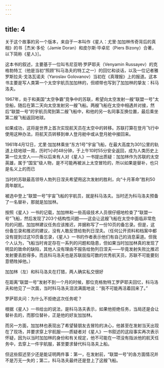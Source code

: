 ```yaml
---
---
---
```

title: 4
---



关于这个故事的另一个版本，来自于一本叫作《星人：尤里·加加林传奇背后的真相》的书［杰米·多伦（Jamie Doran）和皮尔斯·毕卓尼（Piers Bizony）合著，以下简称《星人》］。

这本书的叙述，主要基于一位叫韦尼亚明·罗萨耶夫（Venyamin Russayev）的克格勃特工（他是当初“照顾”科马洛夫的特工之一）的回忆和谈话，以及一位记者雅罗斯拉夫·戈洛瓦诺夫（Yaroslav Golovanov）当初在《真理报》上的报道。这本书主要是写人类第一个太空宇航员加加林的，但顺带也写到了加加林的挚友：科马洛夫。

1967年，处于和美国“太空争霸”竞争中的苏联，希望向太空发射一艘“联盟一号”太空船，随后在第二天向太空发射另一艘飞船。两艘飞船在太空中相遇并对接，然后“联盟一号”的宇航员爬到第二艘飞船中，和他的另一名同事互换位置，最后乘坐第二艘飞船返回地球。

如果成功，这将是世界上首次实现航天员在太空中的转移。苏联打算在登月飞行中使用这种办法，将航天员转移到单人登月舱中或从登月舱中接回来。

1961年4月12日，尤里·加加林乘坐“东方1号”宇宙飞船，在最大高度为301公里的轨道上绕地球一周，历时1小时48分钟，于上午10时55分安全返回，成为人类历史上第一位太空人——所以后来有人对《星人》一书提出质疑：加加林作为苏联的太空英雄，属于“国宝”级人物，是不可能再被派上太空冒险的，所以如果是替补，也只是名义上的而已



当时的苏联最高领导人勃列日涅夫希望用这次发射的胜利，向“十月革命”胜利50周年献礼。

被选中登上“联盟一号”宇宙飞船的宇航员，就是科马洛夫。当时还为科马洛夫预备了一名替补，那就是加加林。

按照《星人》一书的记载，加加林和一些高级技术人员很仔细地检查了“联盟一号”飞船，然后发现了203个结构性问题——这会让这艘飞船在太空中面临非常危险的问题。加加林建议任务应该推迟，并据称写了一份10页的备忘录。但是，这份备忘录和推迟的建议，没有人敢反馈给勃列日涅夫。（任何公开资料和档案中都没有提到过这10页备忘录，《星人》一书的作者表示他们有自己的消息渠道。但我个人认为，飞船当时肯定存在一系列的问题和隐患，但如果当时加加林真的发现了明显的致命的缺陷，其他人没有理由不报告给勃列日涅夫——毕竟发射失败比推迟发射要丢脸得多。而且科马洛夫也是苏联屈指可数的优秀航天员，苏联不可能要刻意牺牲掉他。）

加加林（左）和科马洛夫在打猎，两人确实私交很好



在距离“联盟一号”发射不到一个月的时候，那位克格勃特工罗萨耶夫回忆，科马洛夫和他见了一次面，当时科马洛夫泪流满面地说：“我不可能再活着回来了。”

罗萨耶夫问：为什么不拒绝这次任务呢？

根据《星人》一书给出的说法，是科马洛夫表示，如果他拒绝任务，当局还是会让替补去的，而那位替补，正是他的好友加加林。

而另一方面，加加林也表现出了希望替朋友去冒险的决心，他甚至在发射当天出现在了现场，并要求穿上宇航服——质疑者对《星人》一书叙述的这段事实再次表示怀疑，因为以当时加加林的身份和有关规定，他不可能在一项没有指派他的航天任务中，去穿上一件宇航服，甚至要求替代科马洛夫上船。

但这些叙述至少还是能证明两件事：第一，在发射前，“联盟一号”的各方面情况并不是万无一失的；第二，科马洛夫最终还是登上了这艘飞船。